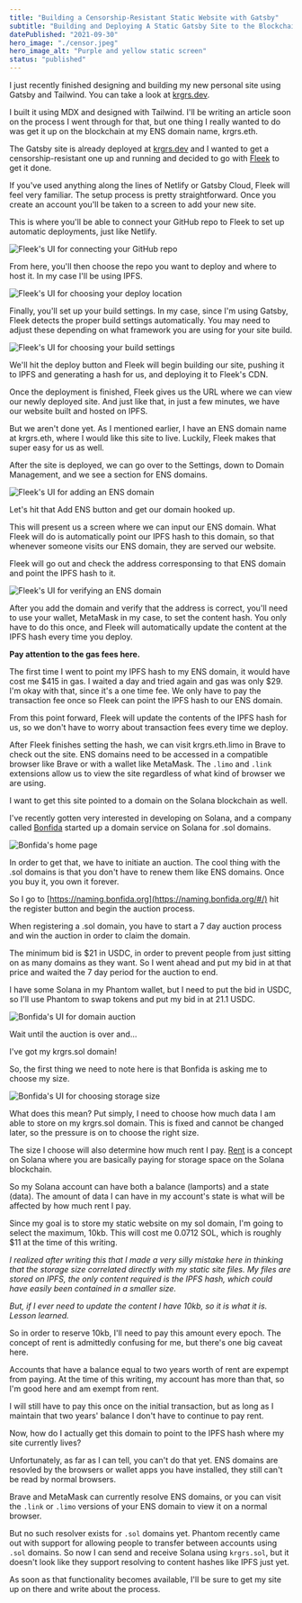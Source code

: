 ```yaml
---
title: "Building a Censorship-Resistant Static Website with Gatsby"
subtitle: "Building and Deploying A Static Gatsby Site to the Blockchain"
datePublished: "2021-09-30"
hero_image: "./censor.jpeg"
hero_image_alt: "Purple and yellow static screen"
status: "published"
---
```


I just recently finished designing and building my new personal site using Gatsby and Tailwind. You can take a look at [krgrs.dev](https://krgrs.dev).

I built it using MDX and designed with Tailwind. I'll be writing an article soon on the process I went through for that, but one thing I really wanted to do was get it up on the blockchain at my ENS domain name, krgrs.eth.

The Gatsby site is already deployed at [krgrs.dev](https://krgrs.dev) and I wanted to get a censorship-resistant one up and running and decided to go with [Fleek](https://fleek.co/) to get it done.

If you've used anything along the lines of Netlify or Gatsby Cloud, Fleek will feel very familiar. The setup process is pretty straightforward. Once you create an account you'll be taken to a screen to add your new site.

This is where you'll be able to connect your GitHub repo to Fleek to set up automatic deployments, just like Netlify.

![Fleek's UI for connecting your GitHub repo](./fleek-site-screen.png)

From here, you'll then choose the repo you want to deploy and where to host it. In my case I'll be using IPFS.

![Fleek's UI for choosing your deploy location](./fleek-deploy-location.png)

Finally, you'll set up your build settings. In my case, since I'm using Gatsby, Fleek detects the proper build settings automatically. You may need to adjust these depending on what framework you are using for your site build.

![Fleek's UI for choosing your build settings](./fleek-build-settings.png)

We'll hit the deploy button and Fleek will begin building our site, pushing it to IPFS and generating a hash for us, and deploying it to Fleek's CDN.

Once the deployment is finished, Fleek gives us the URL where we can view our newly deployed site. And just like that, in just a few minutes, we have our website built and hosted on IPFS.

But we aren't done yet. As I mentioned earlier, I have an ENS domain name at krgrs.eth, where I would like this site to live. Luckily, Fleek makes that super easy for us as well.

After the site is deployed, we can go over to the Settings, down to Domain Management, and we see a section for ENS domains.

![Fleek's UI for adding an ENS domain](./fleek-ens.png)

Let's hit that Add ENS button and get our domain hooked up.

This will present us a screen where we can input our ENS domain. What Fleek will do is automatically point our IPFS hash to this domain, so that whenever someone visits our ENS domain, they are served our website.

Fleek will go out and check the address corresponsing to that ENS domain and point the IPFS hash to it.

![Fleek's UI for verifying an ENS domain](./fleek-ens-verify.png)

After you add the domain and verify that the address is correct, you'll need to use your wallet, MetaMask in my case, to set the content hash. You only have to do this once, and Fleek will automatically update the content at the IPFS hash every time you deploy.

**Pay attention to the gas fees here.**

The first time I went to point my IPFS hash to my ENS domain, it would have cost me $415 in gas. I waited a day and tried again and gas was only $29. I'm okay with that, since it's a one time fee. We only have to pay the transaction fee once so Fleek can point the IPFS hash to our ENS domain.

From this point forward, Fleek will update the contents of the IPFS hash for us, so we don't have to worry about transaction fees every time we deploy.

After Fleek finishes setting the hash, we can visit krgrs.eth.limo in Brave to check out the site. ENS domains need to be accessed in a compatible browser like Brave or with a wallet like MetaMask. The `.limo` and `.link` extensions allow us to view the site regardless of what kind of browser we are using.

I want to get this site pointed to a domain on the Solana blockchain as well.

I've recently gotten very interested in developing on Solana, and a company called [Bonfida](https://naming.bonfida.org) started up a domain service on Solana for .sol domains.

![Bonfida's home page](./bonfida.png)

In order to get that, we have to initiate an auction. The cool thing with the .sol domains is that you don't have to renew them like ENS domains. Once you buy it, you own it forever.

So I go to [https://naming.bonfida.org](https://naming.bonfida.org/#/) hit the register button and begin the auction process.

When registering a .sol domain, you have to start a 7 day auction process and win the auction in order to claim the domain.

The minimum bid is $21 in USDC, in order to prevent people from just sitting on as many domains as they want. So I went ahead and put my bid in at that price and waited the 7 day period for the auction to end.

I have some Solana in my Phantom wallet, but I need to put the bid in USDC, so I'll use Phantom to swap tokens and put my bid in at 21.1 USDC.

![Bonfida's UI for domain auction](./sol-domain.png)

Wait until the auction is over and...

I've got my krgrs.sol domain!

So, the first thing we need to note here is that Bonfida is asking me to choose my size.

![Bonfida's UI for choosing storage size](./rent.png)

What does this mean? Put simply, I need to choose how much data I am able to store on my krgrs.sol domain. This is fixed and cannot be changed later, so the pressure is on to choose the right size.

The size I choose will also determine how much rent I pay. [Rent](https://docs.solana.com/implemented-proposals/rent) is a concept on Solana where you are basically paying for storage space on the Solana blockchain.

So my Solana account can have both a balance (lamports) and a state (data). The amount of data I can have in my account's state is what will be affected by how much rent I pay.

Since my goal is to store my static website on my sol domain, I'm going to select the maximum, 10kb. This will cost me 0.0712 SOL, which is roughly $11 at the time of this writing.

_I realized after writing this that I made a very silly mistake here in thinking that the storage size correlated directly with my static site files. My files are stored on IPFS, the only content required is the IPFS hash, which could have easily been contained in a smaller size._

_But, if I ever need to update the content I have 10kb, so it is what it is. Lesson learned._

So in order to reserve 10kb, I'll need to pay this amount every epoch. The concept of rent is admittedly confusing for me, but there's one big caveat here.

Accounts that have a balance equal to two years worth of rent are expempt from paying. At the time of this writing, my account has more than that, so I'm good here and am exempt from rent.

I will still have to pay this once on the initial transaction, but as long as I maintain that two years' balance I don't have to continue to pay rent.

Now, how do I actually get this domain to point to the IPFS hash where my site currently lives?

Unfortunately, as far as I can tell, you can't do that yet. ENS domains are resovled by the browsers or wallet apps you have installed, they still can't be read by normal browsers.

Brave and MetaMask can currently resolve ENS domains, or you can visit the `.link` or `.limo` versions of your ENS domain to view it on a normal browser.

But no such resolver exists for `.sol` domains yet. Phantom recently came out with support for allowing people to transfer between accounts using `.sol` domains. So now I can send and receive Solana using `krgrs.sol`, but it doesn't look like they support resolving to content hashes like IPFS just yet.

As soon as that functionality becomes available, I'll be sure to get my site up on there and write about the process.
